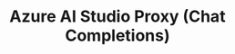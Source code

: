 ---
title: 'Azure AI Studio Proxy (Chat Completions)'
openapi: 'POST /v1/azure-ai/{endpoint}/chat/completions'
---